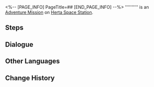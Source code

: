 <%-- [PAGE_INFO]
PageTitle=##
[END_PAGE_INFO] --%>
{{Stub|Dialogue.}}
{{Mission Infobox
|id            = 8013108
|title         = 
|image         = <!--Mission .png-->
|type          = Adventure
|event_name    = 
|chapter       = 
|requirements  = 
* [[Adventure Mission]] ''[[Simulated Universe (I)]]'' completed
* Reach [[Trailblaze Level]] 21
|summary       = <!--official mission summary from Fate's Atlas-->
|characters    = Trailblazer
|startLocation = [[Herta Space Station]] - [[Herta's Office]]
|world         = Herta Space Station
|area          = Herta's Office
|prev          = Simulated Universe (I)
|next          = Swarm Disaster: Warning! Data Storage Limit Reached!
|rewards       = 
}}
'''''''''' is an [[Adventure Mission]] on [[Herta Space Station]].

==Steps==


<!--
==Gameplay Notes==

--><!--
==Trial Character==

-->
==Dialogue==
{{Stub Dialogue}}

{{Dialogue End}}

==Other Languages==
{{Other Languages
|en   = 
|zhs  = 
|zht  = 
|ja   = 
|ko   = 
|es   = 
|fr   = 
|ru   = 
|th   = 
|vi   = 
|de   = 
|id   = 
|pt   = 
}}

==Change History==
{{Change History|1.3}}
